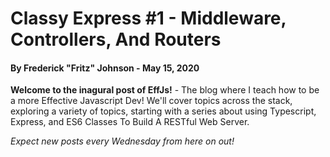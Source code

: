 # Classy Express #1 - Middleware, Controllers, And Routers
#### By Frederick "Fritz" Johnson - May 15, 2020

**Welcome to the inagural post of EffJs!** - The blog where I teach how to be a more Effective Javascript Dev! We'll cover topics across the stack, exploring a variety of topics, starting with a series about using Typescript, Express, and ES6 Classes To Build A RESTful Web Server.

*Expect new posts every Wednesday from here on out!*

